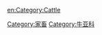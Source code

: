 {{Commonscat|Cattle}}

[[Category:家畜|Category:家畜]]
[[Category:牛亚科|Category:牛亚科]]

[[en:Category:Cattle|en:Category:Cattle]]